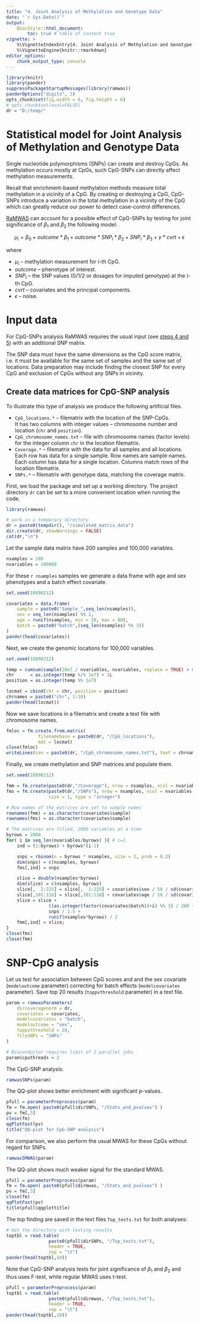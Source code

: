 ```yaml
---
title: "4. Joint Analysis of Methylation and Genotype Data"
date: "`r Sys.Date()`"
output:
    BiocStyle::html_document:
        toc: true # table of content true
vignette: >
    %\VignetteIndexEntry{4. Joint Analysis of Methylation and Genotype Data}
    %\VignetteEngine{knitr::rmarkdown}
editor_options: 
    chunk_output_type: console
---
```



```r
library(knitr)
library(pander)
suppressPackageStartupMessages(library(ramwas))
panderOptions("digits", 3)
opts_chunk$set(fig.width = 6, fig.height = 6)
# opts_chunk$set(eval=FALSE)
dr = "D:/temp/"
```

# Statistical model for Joint Analysis of Methylation and Genotype Data

Single nucleotide polymorphisms (SNPs) can create and destroy CpGs.
As methylation occurs mostly at CpGs,
such CpG-SNPs can directly affect methylation measurements.

Recall that enrichment-based methylation methods measure 
total methylation in a vicinity of a CpG.
By creating or destroying a CpG, 
CpG-SNPs introduce a variation in the
total methylation in a vicinity of the CpG
which can greatly reduce our power to
detect case-control differences.

[RaMWAS](https://bioconductor.org/packages/ramwas/)
can account for a possible effect of CpG-SNPs
by testing for joint significance of $\beta_1$
and $\beta_2$ the following model:

$$\mu_i = \beta_0 + outcome * \beta_1 + {outcome} * {SNP}_i * \beta_2 +
{SNP}_i * \beta_3  + \gamma * { cvrt} + \epsilon$$

where

*   $\mu_i$ -- methylation measurement for $i$-th CpG.
*   $outcome$ -- phenotype of interest.
*   $SNP_i$ -- the SNP values (0/1/2 or dosages for imputed genotype)
    at the $i$-th CpG.
*   $cvrt$ -- covariates and the principal components.
*   $\epsilon$ -- noise.

# Input data

For CpG-SNPs analysis RaMWAS requires the usual input
(see 
[steps 4 and 5](RW1_intro.html#calculate-methylation-score-coverage-matrix))
with an additional SNP matrix.

The SNP data must have the same dimensions as the CpG score matrix,
i.e. it must be available for the 
same set of samples and the same set of locations.
Data preparation may include finding the closest SNP for every CpG and
exclusion of CpGs without any SNPs in vicinity.

## Create data matrices for CpG-SNP analysis

To illustrate this type of analysis we
produce the following artificial files.

*   `CpG_locations.*` -- filematrix with the location of the SNP-CpGs.\
    It has two columns with integer values --
    chromosome number and location
    (`chr` and `position`).
*   `CpG_chromosome_names.txt` -- file with chromosome names (factor levels)
    for the integer column `chr` in the location filematrix.
*   `Coverage.*` -- filematrix with the data for all samples and all locations.\
    Each row has data for a single sample.
    Row names are sample names.\
    Each column has data for a single location.
    Columns match rows of the location filematrix.
*   `SNPs.*` -- filematrix with genotype data, matching the coverage matrix.

First, we load the package and set up a working directory.
The project directory `dr` can be set to
a more convenient location when running the code.
```r
library(ramwas)

# work in a temporary directory
dr = paste0(tempdir(), "/simulated_matrix_data")
dir.create(dr, showWarnings = FALSE)
cat(dr,"\n")
```

Let the sample data matrix have 200 samples and 100,000 variables.
```r
nsamples = 200
nvariables = 100000
```

For these `r nsamples` samples we generate a data frame with
age and sex phenotypes and a batch effect covariate.
```r
set.seed(18090212)
```
```r
covariates = data.frame(
    sample = paste0("Sample_",seq_len(nsamples)),
    sex = seq_len(nsamples) %% 2,
    age = runif(nsamples, min = 20, max = 80),
    batch = paste0("batch",(seq_len(nsamples) %% 3))
)
pander(head(covariates))
```

Next, we create the genomic locations for 100,000 variables.
```r
set.seed(18090212)
```
```r
temp = cumsum(sample(20e7 / nvariables, nvariables, replace = TRUE) + 0)
chr      = as.integer(temp %/% 1e7) + 1L
position = as.integer(temp %% 1e7)

locmat = cbind(chr = chr, position = position)
chrnames = paste0("chr", 1:10)
pander(head(locmat))
```


Now we save locations in a filematrix
and create a text file with chromosome names.\
```r
fmloc = fm.create.from.matrix(
            filenamebase = paste0(dr, "/CpG_locations"),
            mat = locmat)
close(fmloc)
writeLines(con = paste0(dr, "/CpG_chromosome_names.txt"), text = chrnames)
```

Finally, we create methylation and SNP matrices
and populate them.
```r
set.seed(18090212)
```
```r
fmm = fm.create(paste0(dr,"/Coverage"), nrow = nsamples, ncol = nvariables)
fms = fm.create(paste0(dr,"/SNPs"), nrow = nsamples, ncol = nvariables,
                size = 1, type = "integer")

# Row names of the matrices are set to sample names
rownames(fmm) = as.character(covariates$sample)
rownames(fms) = as.character(covariates$sample)

# The matrices are filled, 2000 variables at a time
byrows = 2000
for( i in seq_len(nvariables/byrows) ){ # i=1
    ind = (1:byrows) + byrows*(i-1)

    snps = rbinom(n = byrows * nsamples, size = 2, prob = 0.2)
    dim(snps) = c(nsamples, byrows)
    fms[,ind] = snps

    slice = double(nsamples*byrows)
    dim(slice) = c(nsamples, byrows)
    slice[,  1:225] = slice[,  1:225] + covariates$sex / 50 / sd(covariates$sex)
    slice[,101:116] = slice[,101:116] + covariates$age / 16 / sd(covariates$age)
    slice = slice +
                ((as.integer(factor(covariates$batch))+i) %% 3) / 200 +
                snps / 1.5 +
                runif(nsamples*byrows) / 2
    fmm[,ind] = slice;
}
close(fms)
close(fmm)
```

# SNP-CpG analysis

Let us test for association between
CpG scores and and the sex covariate
(`modeloutcome` parameter)
correcting for batch effects (`modelcovariates` parameter).
Save top 20 results (`toppvthreshold` parameter) in a text file.

```r
param = ramwasParameters(
    dircoveragenorm = dr,
    covariates = covariates,
    modelcovariates = "batch",
    modeloutcome = "sex",
    toppvthreshold = 20,
    fileSNPs = "SNPs"
)
```

```r
# Bioconductor requires limit of 2 parallel jobs
param$cputhreads = 2
```

The CpG-SNP analysis:

```r
ramwasSNPs(param)
```

The QQ-plot shows better enrichment with significant p-values.
```r
pfull = parameterPreprocess(param)
fm = fm.open( paste0(pfull$dirSNPs, "/Stats_and_pvalues") )
pv = fm[,3]
close(fm)
qqPlotFast(pv)
title("QQ-plot for CpG-SNP analysis")
```

For comparison, we also perform the usual MWAS for these CpGs
without regard for SNPs.

```r
ramwas5MWAS(param)
```

The QQ-plot shows much weaker signal for the standard MWAS.
```r
pfull = parameterPreprocess(param)
fm = fm.open( paste0(pfull$dirmwas, "/Stats_and_pvalues") )
pv = fm[,3]
close(fm)
qqPlotFast(pv)
title(pfull$qqplottitle)
```

The top finding are saved in the text files `Top_tests.txt`
for both analyses:
```r
# Get the directory with testing results
toptbl = read.table(
                paste0(pfull$dirSNPs, "/Top_tests.txt"),
                header = TRUE,
                sep = "\t")
pander(head(toptbl,10))
```

Note that CpG-SNP analysis tests for 
joint significance of $\beta_1$ and $\beta_2$
and thus uses F-test, while regular MWAS uses t-test.
```r
pfull = parameterPreprocess(param)
toptbl = read.table(
                paste0(pfull$dirmwas, "/Top_tests.txt"),
                header = TRUE,
                sep = "\t")
pander(head(toptbl,10))
```
